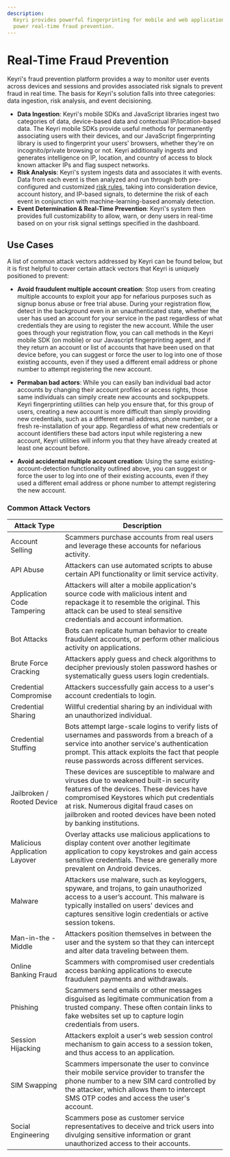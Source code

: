 ```yaml
---
description:
  Keyri provides powerful fingerprinting for mobile and web applications to
  power real-time fraud prevention.
---
```


# Real-Time Fraud Prevention

Keyri's fraud prevention platform provides a way to monitor user events across
devices and sessions and provides associated risk signals to prevent fraud in
real time. The basis for Keyri's solution falls into three categories: data
ingestion, risk analysis, and event decisioning.

- **Data Ingestion**: Keyri's mobile SDKs and JavaScript libraries ingest two
  categories of data, device-based data and contextual IP/location-based data.
  The Keyri mobile SDKs provide useful methods for permanently associating users
  with their devices, and our JavaScript fingerprinting library is used to
  fingerprint your users' browsers, whether they're on incognito/private
  browsing or not. Keyri additionally ingests and generates intelligence on IP,
  location, and country of access to block known attacker IPs and flag suspect
  networks.
- **Risk Analysis**: Keyri's system ingests data and associates it with events.
  Data from each event is then analyzed and run through both pre-configured and
  customized [risk rules](/fraud-prevention/risk-rules), taking into
  consideration device, account history, and IP-based signals, to determine the
  risk of each event in conjunction with machine-learning-based anomaly
  detection.
- **Event Determination & Real-Time Prevention**: Keyri's system then provides
  full customizability to allow, warn, or deny users in real-time based on on
  your risk signal settings specified in the dashboard.

## Use Cases

A list of common attack vectors addressed by Keyri can be found below, but it is
first helpful to cover certain attack vectors that Keyri is uniquely positioned
to prevent:

- **Avoid fraudulent multiple account creation**: Stop users from creating
  multiple accounts to exploit your app for nefarious purposes such as signup
  bonus abuse or free trial abuse. During your registration flow, detect in the
  background even in an unauthenticated state, whether the user has used an
  account for your service in the past regardless of what credentials they are
  using to register the new account. While the user goes through your
  registration flow, you can call methods in the Keyri mobile SDK (on mobile) or
  our Javascript fingerprinting agent, and if they return an account or list of
  accounts that have been used on that device before, you can suggest or force
  the user to log into one of those existing accounts, even if they used a
  different email address or phone number to attempt registering the new
  account.

- **Permaban bad actors**: While you can easily ban individual bad actor
  accounts by changing their account profiles or access rights, those same
  individuals can simply create new accounts and sockpuppets. Keyri
  fingerprinting utilities can help you ensure that, for this group of users,
  creating a new account is more difficult than simply providing new
  credentials, such as a different email address, phone number, or a fresh
  re-installation of your app. Regardless of what new credentials or account
  identifiers these bad actors input while registering a new account, Keyri
  utilities will inform you that they have already created at least one account
  before.

- **Avoid accidental multiple account creation**: Using the same
  existing-account-detection functionality outlined above, you can suggest or
  force the user to log into one of their existing accounts, even if they used a
  different email address or phone number to attempt registering the new
  account.

### Common Attack Vectors

| Attack Type                   | Description                                                                                                                                                                                                                                                                                    |
| ----------------------------- | ---------------------------------------------------------------------------------------------------------------------------------------------------------------------------------------------------------------------------------------------------------------------------------------------- |
| Account Selling               | Scammers purchase accounts from real users and leverage these accounts for nefarious activity.                                                                                                                                                                                                 |
| API Abuse                     | Attackers can use automated scripts to abuse certain API functionality or limit service activity.                                                                                                                                                                                              |
| Application Code Tampering    | Attackers will alter a mobile application's source code with malicious intent and repackage it to resemble the original. This attack can be used to steal sensitive credentials and account information.                                                                                       |
| Bot Attacks                   | Bots can replicate human behavior to create fraudulent accounts, or perform other malicious activity on applications.                                                                                                                                                                          |
| Brute Force Cracking          | Attackers apply guess and check algorithms to decipher previously stolen password hashes or systematically guess users login credentials.                                                                                                                                                      |
| Credential Compromise         | Attackers successfully gain access to a user's account credentials to login.                                                                                                                                                                                                                   |
| Credential Sharing            | Willful credential sharing by an individual with an unauthorized individual.                                                                                                                                                                                                                   |
| Credential Stuffing           | Bots attempt large-scale logins to verify lists of usernames and passwords from a breach of a service into another service's authentication prompt. This attack exploits the fact that people reuse passwords across different services.                                                       |
| Jailbroken / Rooted Device    | These devices are susceptible to malware and viruses due to weakened built-in security features of the devices. These devices have compromised Keystores which put credentials at risk. Numerous digital fraud cases on jailbroken and rooted devices have been noted by banking institutions. |
| Malicious Application Layover | Overlay attacks use malicious applications to display content over another legitimate application to copy keystrokes and gain access sensitive credentials. These are generally more prevalent on Android devices.                                                                             |
| Malware                       | Attackers use malware, such as keyloggers, spyware, and trojans, to gain unauthorized access to a user’s account. This malware is typically installed on users' devices and captures sensitive login credentials or active session tokens.                                                     |
| Man-in-the -Middle            | Attackers position themselves in between the user and the system so that they can intercept and alter data traveling between them.                                                                                                                                                             |
| Online Banking Fraud          | Scammers with compromised user credentials access banking applications to execute fraudulent payments and withdrawals.                                                                                                                                                                         |
| Phishing                      | Scammers send emails or other messages disguised as legitimate communication from a trusted company. These often contain links to fake websites set up to capture login credentials from users.                                                                                                |
| Session Hijacking             | Attackers exploit a user's web session control mechanism to gain access to a session token, and thus access to an application.                                                                                                                                                                 |
| SIM Swapping                  | Scammers impersonate the user to convince their mobile service provider to transfer the phone number to a new SIM card controlled by the attacker, which allows them to intercept SMS OTP codes and access the user's account.                                                                 |
| Social Engineering            | Scammers pose as customer service representatives to deceive and trick users into divulging sensitive information or grant unauthorized access to their accounts.                                                                                                                              |
